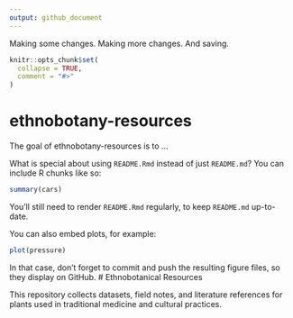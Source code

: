 ```yaml
---
output: github_document
---
```


Making some changes. Making more changes. And saving. 

<!-- README.md is generated from README.Rmd. Please edit that file -->

```r
knitr::opts_chunk$set(
  collapse = TRUE,
  comment = "#>"
)
```

# ethnobotany-resources

<!-- badges: start -->
<!-- badges: end -->

The goal of ethnobotany-resources is to ...

What is special about using `README.Rmd` instead of just `README.md`? You can include R chunks like so:

```r
summary(cars)
```

You'll still need to render `README.Rmd` regularly, to keep `README.md` up-to-date.

You can also embed plots, for example:

```r
plot(pressure)
```

In that case, don't forget to commit and push the resulting figure files, so they display on GitHub.
# Ethnobotanical Resources

This repository collects datasets, field notes, and literature references  for plants used in traditional medicine and cultural practices.

